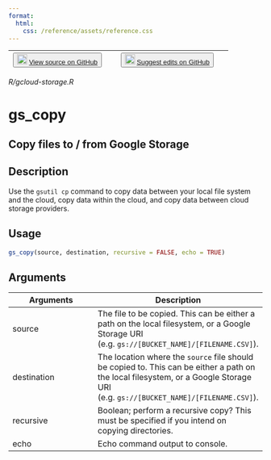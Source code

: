 ```yaml
---
format:
  html:
    css: /reference/assets/reference.css
---
```


| <button class="button"> ![](/reference/assets/GitHub-Mark-32px.png){width="20"} [View source on GitHub](NULL/blob/main/R/gcloud-storage.R) </button> | <button class="button"> ![](/reference/assets/GitHub-Mark-32px.png){width="20"} [Suggest edits on GitHub](NULL/edit/main/R/gcloud-storage.R) </button> |
|:------------------------------:|:--------------------------------------:|

*R/gcloud-storage.R*

# gs_copy

## Copy files to / from Google Storage

## Description
Use the `gsutil cp` command to copy data between your local file system and the cloud, copy data within the cloud, and copy data between cloud storage providers. 


## Usage
```r
gs_copy(source, destination, recursive = FALSE, echo = TRUE) 
```

## Arguments
|Arguments|Description|
|---|---|
| source | The file to be copied. This can be either a path on the local filesystem, or a Google Storage URI (e.g. `gs://[BUCKET_NAME]/[FILENAME.CSV]`). |
| destination | The location where the `source` file should be copied to. This can be either a path on the local filesystem, or a Google Storage URI (e.g. `gs://[BUCKET_NAME]/[FILENAME.CSV]`). |
| recursive | Boolean; perform a recursive copy? This must be specified if you intend on copying directories. |
| echo | Echo command output to console. |







